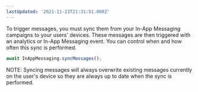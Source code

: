 ```yaml
---
lastUpdated: '2021-11-23T21:31:51.000Z'
---
```

To trigger messages, you must sync them from your In-App Messaging campaigns to your users' devices. These messages are then triggered with an analytics or In-App Messaging event. You can control when and how often this sync is performed.

```js
await InAppMessaging.syncMessages();
```

<Callout informational>
  NOTE: Syncing messages will always overwrite existing messages currently on
  the user's device so they are always up to date when the sync is performed.
</Callout>
